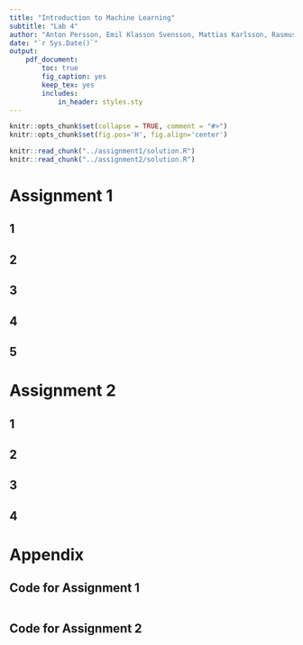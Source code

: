 ```yaml
---
title: "Introduction to Machine Learning"
subtitle: "Lab 4"
author: "Anton Persson, Emil Klasson Svensson, Mattias Karlsson, Rasmus Holm"
date: "`r Sys.Date()`"
output:
    pdf_document:
        toc: true
        fig_caption: yes
        keep_tex: yes
        includes:
            in_header: styles.sty
---
```


```r
knitr::opts_chunk$set(collapse = TRUE, comment = "#>")
knitr::opts_chunk$set(fig.pos='H', fig.align='center')

knitr::read_chunk("../assignment1/solution.R")
knitr::read_chunk("../assignment2/solution.R")
```

\newpage

# Assignment 1

## 1

## 2

## 3

## 4

## 5

\newpage

# Assignment 2

## 1

## 2

## 3

## 4

\newpage

# Appendix

## Code for Assignment 1
```r

```

## Code for Assignment 2
```r

```
